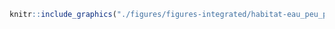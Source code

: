 <!-- #### Habitats - Eau peu profonde {-} -->


<!-- -------------------------------------------------- -->

```r
knitr::include_graphics("./figures/figures-integrated/habitat-eau_peu_profonde.png")
```

<br>
